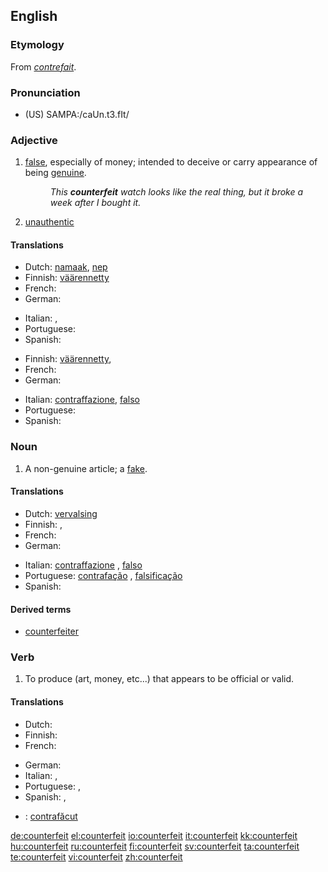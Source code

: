 {{wikipedia|dab=counterfeit}}
==English==

===Etymology===
From {{OF.}} ''[[contrefait]]''.

===Pronunciation===
* (US) SAMPA:/caUn.t3.fIt/

===Adjective===
{{en-adj|-}}

# [[false]], especially of money; intended to deceive or carry appearance of being [[genuine]].
#: ''This '''counterfeit''' watch looks like the real thing, but it broke a week after I bought it.''
# [[unauthentic]]

====Translations====
{{trans-top|intended to deceive or carry appearance of being genuine}}
* Dutch: [[namaak]], [[nep]]
* Finnish: [[väärennetty]]
* French: {{t+|fr|contrefait}}
* German: {{t-|de|gefälscht}}
{{trans-mid}}
* Italian: {{t+|it|contraffazione}}, {{t+|it|falso}}
* Portuguese: {{t+|pt|falso}}
* Spanish: {{t|es|contrahecho}}
{{trans-bottom}}

{{trans-top|unauthentic}}
* Finnish: [[väärennetty]], {{t|fi|jäljitelty}}
* French: {{t+|fr|contrefait}}
* German: {{t+|de|falsch}}
{{trans-mid}}
* Italian: [[contraffazione]], [[falso]]
* Portuguese: {{t+|pt|falso}}
* Spanish: {{t|es|contrahecho}}
{{trans-bottom}}

===Noun===
{{en-noun}}

# A non-genuine article; a [[fake]].

====Translations====
{{trans-top|fake}}
* Dutch: [[vervalsing]]
* Finnish: {{t-|fi|väärennös}}, {{t-|fi|jäljitelmä}}
* French: {{t+|fr|contrefaçon}}
* German: {{t-|de|Fälschung|f}}
{{trans-mid}}
* Italian: [[contraffazione]] {{f}}, [[falso]] {{m}}
* Portuguese: [[contrafação]] {{f}}, [[falsificação]] {{f}}
* Spanish: {{t|es|contrahechura|f}}
{{trans-bottom}}

====Derived terms====
* [[counterfeiter]]

===Verb===
{{en-verb}}

# To produce (art, money, etc...) that appears to be official or valid.

====Translations====
{{trans-top|To produce something that appears to be official or valid}}
* Dutch: {{t+|nl|vervalsen}}
* Finnish: {{t-|fi|väärentää}}
* French: {{t+|fr|contrefaire}}
{{trans-mid}}
* German: {{t-|de|fälschen}}
* Italian: {{t-|it|contraffare}}, {{t-|it|falsificare}}
* Portuguese: {{t+|pt|contrafazer}}, {{t+|pt|falsificar}}
* Spanish: {{t|es|falsificar}}, {{t|es|contrahacer}}
{{trans-bottom}}

{{checktrans-top}}
* {{ttbc|Romanian}}: [[contrafăcut]]
{{trans-bottom}}

[[de:counterfeit]]
[[el:counterfeit]]
[[io:counterfeit]]
[[it:counterfeit]]
[[kk:counterfeit]]
[[hu:counterfeit]]
[[ru:counterfeit]]
[[fi:counterfeit]]
[[sv:counterfeit]]
[[ta:counterfeit]]
[[te:counterfeit]]
[[vi:counterfeit]]
[[zh:counterfeit]]